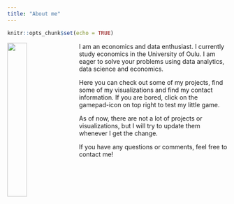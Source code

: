 ---
title: "About me"
---

```{r setup, include=FALSE}
knitr::opts_chunk$set(echo = TRUE)
```

<img src="pic.jpg" style="width:30%; padding: 0 10px 0 0" align="left">

I am an economics and data enthusiast. I currently study economics in the University of Oulu. I am eager to solve your problems using data analytics, data science and economics.

Here you can check out some of my projects, find some of my visualizations and find my contact information. If you are bored, click on the gamepad-icon on top right to test my little game.

As of now, there are not a lot of projects or visualizations, but I will try to update them whenever I get the change.

If you have any questions or comments, feel free to contact me!


